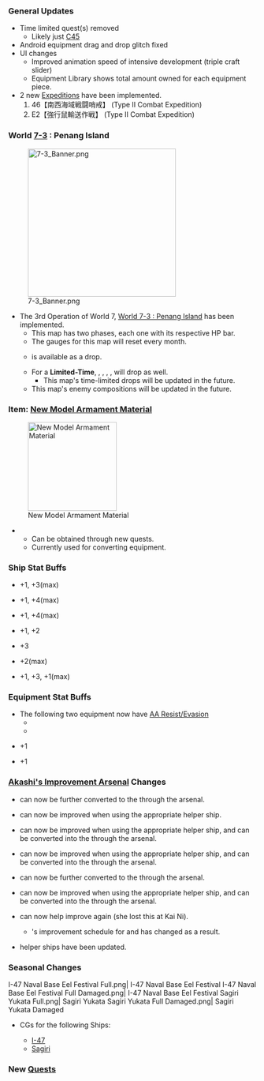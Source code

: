{{Update|pagename={{{pagename|}}}
|banner = Wikia 2020 September 17th Banner.png
|maintenance_start = {{Maintenance|start|short=true}}
|maintenance_end = {{Maintenance|end|short=true}}
}}
===General Updates===
*Time limited quest(s) removed
**Likely just [[Quests#C45|C45]]
*Android equipment drag and drop glitch fixed
*UI changes
**Improved animation speed of intensive development (triple craft slider)
**Equipment Library shows total amount owned for each equipment piece.
*2 new [[Expedition|Expeditions]] have been implemented.
*#46【南西海域戦闘哨戒】 (Type II Combat Expedition)
*#E2【強行鼠輸送作戦】 (Type II Combat Expedition)

===World [[World_7#/7-3|7-3]] : Penang Island===
[[File:7-3 Banner.png|300px|link=World_7#/7-3]]
*The 3rd Operation of World 7, [[World_7#/7-3|World 7-3 : Penang Island]] has been implemented.
**This map has two phases, each one with its respective HP bar.
**The gauges for this map will reset every month.
**{{ShipLink|Kamikaze}} is available as a drop. <!--**{{ShipLink|Kamikaze}}, {{ShipLink|??}} and {{ShipLink|??}} are available as drops.--><!--Other rare/previously event-only drop here, permanent or limited?-->
**For a '''Limited-Time''', {{ShipLink|Fukae}}, {{ShipLink|Hirato}}, {{ShipLink|Pola}}, {{ShipLink|Luigi Torelli}}, {{ShipLink|Gambier Bay}} will drop as well.
***This map's time-limited drops will be updated in the future.
**This map's enemy compositions will be updated in the future.

{{clear}}


==={{New}} Item: [[New Model Armament Material]]===
[[File:Item Card New Model Armament Material.png|thumb|180px|{{new}}New Model Armament Material]]
*{{EquipmentLink|New Model Armament Material}}
**Can be obtained through new quests.
**Currently used for converting equipment.



===Ship Stat Buffs===
*{{ShipLink|Ashigara Kai Ni}} +1{{Firepower}}, +3{{Luck}}(max)
*{{ShipLink|Haguro Kai Ni}} +1{{Evasion}}, +4{{Luck}}(max)
*{{ShipLink|Takao Kai}} +1{{Evasion}}, +4{{Luck}}(max)
*{{ShipLink|Myoukou Kai Ni}} +1{{Firepower}}, +2{{LOS}}
*{{ShipLink|Nachi Kai Ni}} +3{{LOS}}
*{{ShipLink|Tone Kai Ni}} +2{{Luck}}(max)
*{{ShipLink|Ushio Kai Ni}} +1{{Firepower}}, +3{{Torpedo}}, +1{{Luck}}(max)

{{Clear}}

===Equipment Stat Buffs===
*The following two equipment now have [[Combat#/Aerial#Plane_AA_Resist_Modifiers|AA Resist/Evasion]]
**{{EquipmentLink|Ryuusei Kai (CarDiv 1/Skilled)}}
**{{EquipmentLink|Bomb-carrying Type 1 Fighter Hayabusa Model III Kai (65th Squadron)}}
*{{EquipmentLink|Bofors 40mm Quadruple Autocannon Mount}} +1{{AA}}
*{{EquipmentLink|5inch Single High-angle Gun Mount Battery}} +1{{AA}}

{{Clear}}

===[[Akashi's Improvement Arsenal]] Changes===
*{{EquipmentLink|16inch Mk.V Twin Gun Mount}} can now be further converted to the {{EquipmentLink|16inch Mk.VIII Twin Gun Mount Kai}} through the arsenal.
*{{EquipmentLink|16inch Mk.VIII Twin Gun Mount Kai}} can now be improved when using the appropriate helper ship.
*{{EquipmentLink|Bi Type 40mm Twin Autocannon Mount}} can now be improved when using the appropriate helper ship, and can be converted into the {{EquipmentLink|QF 2-pounder Octuple Pom-pom Gun Mount}} through the arsenal.
*{{EquipmentLink|Type A Kouhyouteki}} can now be improved when using the appropriate helper ship, and can be converted into the {{EquipmentLink|Type C Kouhyouteki}} through the arsenal.
*{{EquipmentLink|Zuiun (634 Air Group)}} can now be further converted to the {{EquipmentLink|Zuiun Model 12 (634 Air Group)}} through the arsenal.
*{{EquipmentLink|Zuiun Model 12 (634 Air Group)}} can now be improved when using the appropriate helper ship, and can be converted into the {{EquipmentLink|Zuiun (634 Air Group/Skilled)}} through the arsenal.
*{{ShipLink|Hyuuga Kai Ni}} can now help improve {{EquipmentLink|Zuiun (634 Air Group/Skilled)}} again (she lost this at Kai Ni). 
**{{ShipLink|Hyuuga Kai Ni}}'s improvement schedule for {{EquipmentLink|O Type Observation Autogyro Kai}} and {{EquipmentLink|S-51J}} has changed as a result.
*{{EquipmentLink|OS2U}} helper ships have been updated.
{{{!}} class="mw-collapsible mw-collapsed wikitable" style="text-align: center; width:100%;"
! colspan="1" {{!}}{{new}}&{{updated}} Akashi's Improvement Arsenal: Equipment Tables
{{!}}-
{{!}}

{{ImprovementTableKai
|!new
|#
|16inch Mk.VIII Twin Gun Mount Kai
|Bi Type 40mm Twin Autocannon Mount
|Type A Kouhyouteki
|Zuiun Model 12 (634 Air Group)
|custom_row_new_content = <h3>New Equipment</h3>
}}
{{!}}-
{{!}}
{{ImprovementTableKai
|!updated
|#
|16inch Mk.V Twin Gun Mount
|Zuiun (634 Air Group)
|OS2U
|Zuiun (634 Air Group/Skilled)
|O Type Observation Autogyro Kai
|S-51J
|custom_row_updated_content = <h3>Updated Equipment</h3>
}}
{{!}}}
{{Clear}}

===Seasonal Changes===
<gallery type="slideshow" widths="300" hideaddbutton="true">
I-47 Naval Base Eel Festival Full.png|{{new}} I-47 Naval Base Eel Festival
I-47 Naval Base Eel Festival Full Damaged.png|{{new}} I-47 Naval Base Eel Festival
Sagiri Yukata Full.png|{{new}} Sagiri Yukata
Sagiri Yukata Full Damaged.png|{{new}} Sagiri Yukata Damaged
</gallery>
*{{new}} CGs for the following Ships:
**[[I-47]]
**[[Sagiri]]
{{Clear}}

===New [[Quests]]===
{{Quest2|Sortie|Expedition|Exercise|Arsenal|filterIDs=B155 By5 C47 C48 D36 D37 F92}}